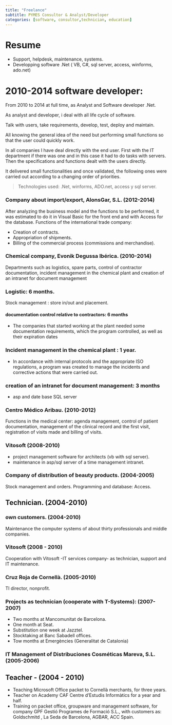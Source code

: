 ```yaml
---
title: "Freelance"
subtitle: PYMES Consultor & Analyst/Developer
categories: [software, consultor,technician, education]
---
```


# Resume

- Support, helpdesk, maintenance, systems.
- Developping software .Net ( VB, C#, sql server, access, winforms, ado.net)

# 2010-2014 software developer:

From 2010 to 2014 at full time, as Analyst and Software developer .Net.

As analyst and developer, i deal with all life cycle of software.

Talk with users, take requirements, develop, test, deploy and maintain.

All knowing the general idea of ​​the need but performing small functions so that the user could quickly work.

In all companies I have deal directly with the end user. First with the IT department if there was one and in this case it had to do tasks with servers. Then the specifications and functions dealt with the users directly.

It delivered small functionalities and once validated, the following ones were carried out according to a changing order of priorities.

> Technologies used: .Net, winforms, ADO.net, access y sql server.


### Company about import/export, AlonsGar, S.L. (2012-2014)

After analyzing the business model and the functions to be performed, it was estimated to do it in Visual Basic for the front end and with Access for the database.
Functions of the international trade company:

- Creation of contracts.
- Appropriation of shipments.
- Billing of the commercial process (commissions and merchandise).
 

### Chemical company, Evonik Degussa Ibérica. (2010-2014)

Departments such as logistics, spare parts, control of contractor documentation, incident management in the chemical plant and creation of an intranet for document management

### Logistic: 6 months.

Stock management : store in/out and placement.

#### documentation control relative to contractors: 6 months

- The companies that started working at the plant needed some documentation requirements, which the program controlled, as well as their expiration dates

### Incident management in the chemical plant : 1 year.

- In accordance with internal protocols and the appropriate ISO regulations, a program was created to manage the incidents and corrective actions that were carried out.

### creation of an intranet for document management: 3 months

- asp and date base SQL server


### Centro Médico Aribau. (2010-2012)

Functions in the medical center: agenda management, control of patient documentation, management of the clinical record and the first visit, registration of visits made and billing of visits.


### Vitosoft (2008-2010)  

- project management software for architects (vb with sql server).
- maintenance in asp/sql server of a time management intranet.

### Company of distribution of beauty products. (2004-2005)

Stock management and orders. Programming and database: Access.

## Technician. (2004-2010)

### own customers. (2004-2010)

Maintenance the computer systems of about thirty professionals and middle companies.

### Vitosoft (2008 - 2010)

Cooperation with Vitosoft -IT services company-  as technician, support and IT maintenance.

###  Cruz Roja de Cornellà.	(2005-2010)

TI director, nonprofit.

### Projects as technician (cooperate with T-Systems): (2007-2007)

- Two months at Mancomunitat de Barcelona.
- One month at Seat.
- Substitution one week at Jazztel.
- Stocktaking at Banc Sabadell offices.
- Tow months at Emergències (Generalitat de Catalonia)

### IT Management of Distribuciones Cosméticas Mareva, S.L. (2005-2006)


## Teacher - (2004 - 2010) 

- Teaching Microsoft Office packet to Cornellà merchants, for three years.
- Teacher on Academy CAF Centre d’Estudis Informàtics for a year and half.
- Training on packet office, groupware and management software, for company GPF Gestió Programes de Formació S.L., with customers as: Goldschmitd , La Seda de Barcelona, AGBAR, ACC Spain.
